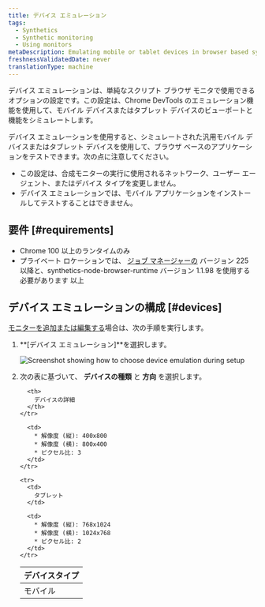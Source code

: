 ```yaml
---
title: デバイス エミュレーション
tags:
  - Synthetics
  - Synthetic monitoring
  - Using monitors
metaDescription: Emulating mobile or tablet devices in browser based synthetic monitors
freshnessValidatedDate: never
translationType: machine
---
```



デバイス エミュレーションは、単純なスクリプト ブラウザ モニタで使用できるオプションの設定です。この設定は、Chrome DevTools のエミュレーション機能を使用して、モバイル デバイスまたはタブレット デバイスのビューポートと機能をシミュレートします。

デバイス エミュレーションを使用すると、シミュレートされた汎用モバイル デバイスまたはタブレット デバイスを使用して、ブラウザ ベースのアプリケーションをテストできます。次の点に注意してください。

* この設定は、合成モニターの実行に使用されるネットワーク、ユーザー エージェント、またはデバイス タイプを変更しません。
* デバイス エミュレーションでは、モバイル アプリケーションをインストールしてテストすることはできません。

## 要件 [#requirements]

* Chrome 100 以上のランタイムのみ
* プライベート ロケーションでは、 [ジョブ マネージャーの](/docs/synthetics/synthetic-monitoring/private-locations/job-manager-transition-guide) バージョン 225 以降と、synthetics-node-browser-runtime バージョン 1.1.98 を使用する必要があります 以上

## デバイス エミュレーションの構成 [#devices]

[モニターを追加または編集する](/docs/synthetics/synthetic-monitoring/using-monitors/add-edit-monitors)場合は、次の手順を実行します。

1. **\[デバイス エミュレーション]**を選択します。

   <img
     title="Screenshot showing how to choose device emulation during setup"
     alt="Screenshot showing how to choose device emulation during setup"
     src={syntheticDeviceEmulation}
   />

2. 次の表に基づいて、 **デバイスの種類** と **方向** を選択します。

   <table>
     <thead>
       <tr>
         <th style={{ width: "200px" }}>
           デバイスタイプ
         </th>

         <th>
           デバイスの詳細
         </th>
       </tr>
     </thead>

     <tbody>
       <tr>
         <td>
           モバイル
         </td>

         <td>
           * 解像度 (縦): 400x800
           * 解像度 (横): 800x400
           * ピクセル比: 3
         </td>
       </tr>

       <tr>
         <td>
           タブレット
         </td>

         <td>
           * 解像度 (縦): 768x1024
           * 解像度 (横): 1024x768
           * ピクセル比: 2
         </td>
       </tr>
     </tbody>
   </table>